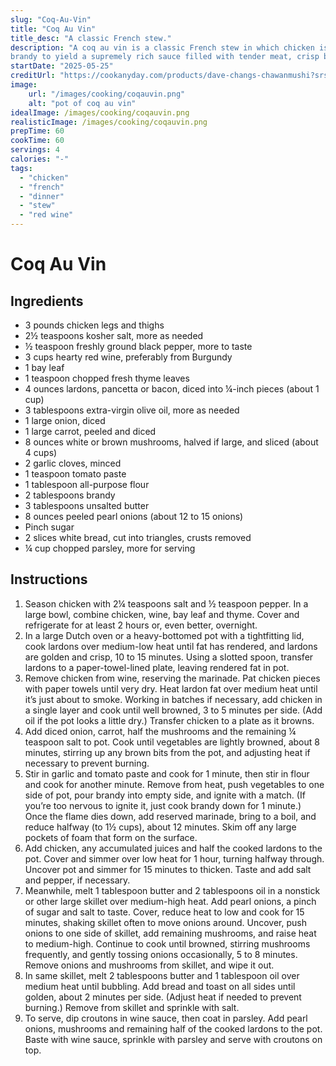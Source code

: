```yaml
---
slug: "Coq-Au-Vin"
title: "Coq Au Vin"
title_desc: "A classic French stew."
description: "A coq au vin is a classic French stew in which chicken is braised slowly in red wine and a little
brandy to yield a supremely rich sauce filled with tender meat, crisp bits of bacon, mushrooms and burnished pearl onions. Traditional recipes call for a whole cut-up chicken, but using all dark meat gives you a particularly succulent dish without the risk of overcooked white meat. However, if you would rather substitute a whole cut-up bird, just add the breasts in the last 30 minutes of simmering. If you want to skip the croutons for garnish you can, but they do add a lovely, buttery crunch alongside the soft, simmered meat and vegetables. This recipe is part of The New Essentials of French Cooking, a guide to definitive dishes every modern cook should master."
startDate: "2025-05-25"
creditUrl: "https://cookanyday.com/products/dave-changs-chawanmushi?srsltid=AfmBOoqAY1JS8Ys0B7c-UsmJeff5AyySMgYo7fehMVxM1EZCCsD3Uu7a"
image:
    url: "/images/cooking/coqauvin.png"
    alt: "pot of coq au vin"
idealImage: /images/cooking/coqauvin.png
realisticImage: /images/cooking/coqauvin.png
prepTime: 60
cookTime: 60
servings: 4
calories: "-"
tags:
  - "chicken"
  - "french"
  - "dinner"
  - "stew"
  - "red wine"
---
```


# Coq Au Vin

## Ingredients
- 3 pounds chicken legs and thighs
- 2½ teaspoons kosher salt, more as needed
- ½ teaspoon freshly ground black pepper, more to taste
- 3 cups hearty red wine, preferably from Burgundy
- 1 bay leaf
- 1 teaspoon chopped fresh thyme leaves
- 4 ounces lardons, pancetta or bacon, diced into ¼-inch pieces (about 1 cup)
- 3 tablespoons extra-virgin olive oil, more as needed
- 1 large onion, diced
- 1 large carrot, peeled and diced
- 8 ounces white or brown mushrooms, halved if large, and sliced (about 4 cups)
- 2 garlic cloves, minced
- 1 teaspoon tomato paste
- 1 tablespoon all-purpose flour
- 2 tablespoons brandy
- 3 tablespoons unsalted butter
- 8 ounces peeled pearl onions (about 12 to 15 onions)
- Pinch sugar
- 2 slices white bread, cut into triangles, crusts removed
- ¼ cup chopped parsley, more for serving

## Instructions
1. Season chicken with 2¼ teaspoons salt and ½ teaspoon pepper. In a large bowl, combine chicken, wine, bay leaf and thyme. Cover and refrigerate for at least 2 hours or, even better, overnight.
2. In a large Dutch oven or a heavy-bottomed pot with a tightfitting lid, cook lardons over medium-low heat until fat has rendered, and lardons are golden and crisp, 10 to 15 minutes. Using a slotted spoon, transfer lardons to a paper-towel-lined plate, leaving rendered fat in pot.
3. Remove chicken from wine, reserving the marinade. Pat chicken pieces with paper towels until very dry. Heat lardon fat over medium heat until it’s just about to smoke. Working in batches if necessary, add chicken in a single layer and cook until well browned, 3 to 5 minutes per side. (Add oil if the pot looks a little dry.) Transfer chicken to a plate as it browns.
4. Add diced onion, carrot, half the mushrooms and the remaining ¼ teaspoon salt to pot. Cook until vegetables are lightly browned, about 8 minutes, stirring up any brown bits from the pot, and adjusting heat if necessary to prevent burning.
5. Stir in garlic and tomato paste and cook for 1 minute, then stir in flour and cook for another minute. Remove from heat, push vegetables to one side of pot, pour brandy into empty side, and ignite with a match. (If you’re too nervous to ignite it, just cook brandy down for 1 minute.) Once the flame dies down, add reserved marinade, bring to a boil, and reduce halfway (to 1½ cups), about 12 minutes. Skim off any large pockets of foam that form on the surface.
6. Add chicken, any accumulated juices and half the cooked lardons to the pot. Cover and simmer over low heat for 1 hour, turning halfway through. Uncover pot and simmer for 15 minutes to thicken. Taste and add salt and pepper, if necessary.
7. Meanwhile, melt 1 tablespoon butter and 2 tablespoons oil in a nonstick or other large skillet over medium-high heat. Add pearl onions, a pinch of sugar and salt to taste. Cover, reduce heat to low and cook for 15 minutes, shaking skillet often to move onions around. Uncover, push onions to one side of skillet, add remaining mushrooms, and raise heat to medium-high. Continue to cook until browned, stirring mushrooms frequently, and gently tossing onions occasionally, 5 to 8 minutes. Remove onions and mushrooms from skillet, and wipe it out.
8. In same skillet, melt 2 tablespoons butter and 1 tablespoon oil over medium heat until bubbling. Add bread and toast on all sides until golden, about 2 minutes per side. (Adjust heat if needed to prevent burning.) Remove from skillet and sprinkle with salt.
9. To serve, dip croutons in wine sauce, then coat in parsley. Add pearl onions, mushrooms and remaining half of the cooked lardons to the pot. Baste with wine sauce, sprinkle with parsley and serve with croutons on top.

